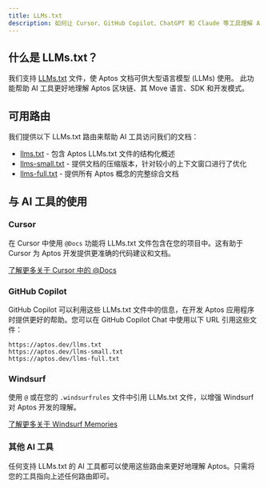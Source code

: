 ```yaml
---
title: LLMs.txt
description: 如何让 Cursor、GitHub Copilot、ChatGPT 和 Claude 等工具理解 Aptos 文档。
---
```


## 什么是 LLMs.txt？

我们支持 [LLMs.txt](https://llmstxt.org/) 文件，使 Aptos 文档可供大型语言模型 (LLMs) 使用。
此功能帮助 AI 工具更好地理解 Aptos 区块链、其 Move 语言、SDK 和开发模式。

## 可用路由

我们提供以下 LLMs.txt 路由来帮助 AI 工具访问我们的文档：

- [llms.txt](/llms.txt) - 包含 Aptos LLMs.txt 文件的结构化概述
- [llms-small.txt](/llms-small.txt) - 提供文档的压缩版本，针对较小的上下文窗口进行了优化
- [llms-full.txt](/llms-full.txt) - 提供所有 Aptos 概念的完整综合文档

## 与 AI 工具的使用

### Cursor

在 Cursor 中使用 `@Docs` 功能将 LLMs.txt 文件包含在您的项目中。这有助于 Cursor 为 Aptos 开发提供更准确的代码建议和文档。

[了解更多关于 Cursor 中的 @Docs](https://docs.cursor.com/context/@-symbols/@-docs)

### GitHub Copilot

GitHub Copilot 可以利用这些 LLMs.txt 文件中的信息，在开发 Aptos 应用程序时提供更好的帮助。您可以在 GitHub Copilot Chat 中使用以下 URL 引用这些文件：

```
https://aptos.dev/llms.txt
https://aptos.dev/llms-small.txt
https://aptos.dev/llms-full.txt
```

### Windsurf

使用 `@` 或在您的 `.windsurfrules` 文件中引用 LLMs.txt 文件，以增强 Windsurf 对 Aptos 开发的理解。

[了解更多关于 Windsurf Memories](https://docs.codeium.com/windsurf/memories#memories-and-rules)

### 其他 AI 工具

任何支持 LLMs.txt 的 AI 工具都可以使用这些路由来更好地理解 Aptos。只需将您的工具指向上述任何路由即可。

